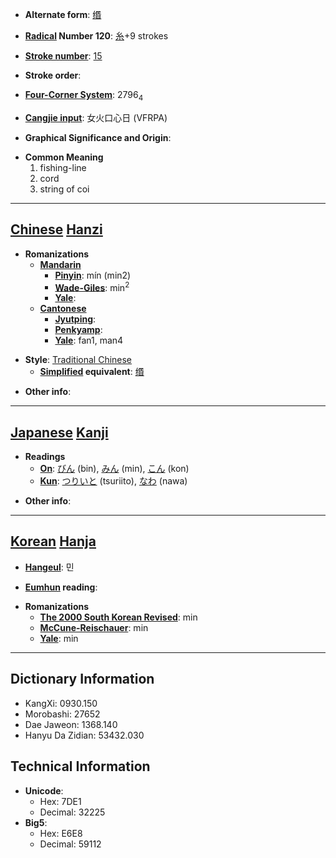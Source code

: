 * '''Alternate form''': [[缗]]

* '''[[Wiktionary:Chinese radical index| Radical]] Number 120''': [[Wiktionary:Chinese radical index 糸|糸]]+9 strokes

* '''[[Wiktionary:Chinese total strokes index|Stroke number]]''': [[Wiktionary:Chinese total strokes index 15|15]]

* '''Stroke order''': 

* '''[[Wiktionary:Chinese four corner index|Four-Corner System]]''': 2796<sub>4</sub>

* '''[[Wiktionary:Chinese Cangjie index|Cangjie input]]''': 女火口心日 (VFRPA)

* '''Graphical Significance and Origin''': 

* '''Common Meaning'''
*#fishing-line
*# cord
*# string of coi


----

== [[Chinese]] [[Hanzi]] ==

* '''Romanizations'''
** '''[[Mandarin]]'''
*** '''[[Pinyin]]''': mín (min2)
*** '''[[Wade-Giles]]''': min<sup>2</sup>
*** '''[[Yale]]''': 
** '''[[Cantonese]]'''
*** '''[[Jyutping]]''':
*** '''[[Penkyamp]]''': 
*** '''[[Yale]]''': fan1, man4

* '''Style''': [[Traditional Chinese]] 
** '''[[Simplified Chinese|Simplified]] equivalent''': [[缗]]

* '''Other info''': 

----

== [[Japanese]] [[Kanji]] ==

* '''Readings'''
** '''[[On]]''': [[びん]] (bin), [[みん]] (min), [[こん]] (kon)
** '''[[Kun]]''': [[つりいと]] (tsuriito), [[なわ]] (nawa)

* '''Other info''':  

----

== [[Korean]] [[Hanja]] ==

* '''[[Hangeul]]''': 민

* '''[[Eumhun]] reading''': 

* '''Romanizations'''
** '''[[The 2000 South Korean Revised Romanization|The 2000 South Korean Revised]]''': min
** '''[[McCune-Reischauer]]''': min
** '''[[Yale]]''': min

----

== Dictionary Information ==

* KangXi: 0930.150
* Morobashi: 27652
* Dae Jaweon: 1368.140
* Hanyu Da Zidian: 53432.030

== Technical Information ==

* '''Unicode''':
** Hex: 7DE1
** Decimal: 32225
* '''Big5''':
** Hex: E6E8
** Decimal: 59112